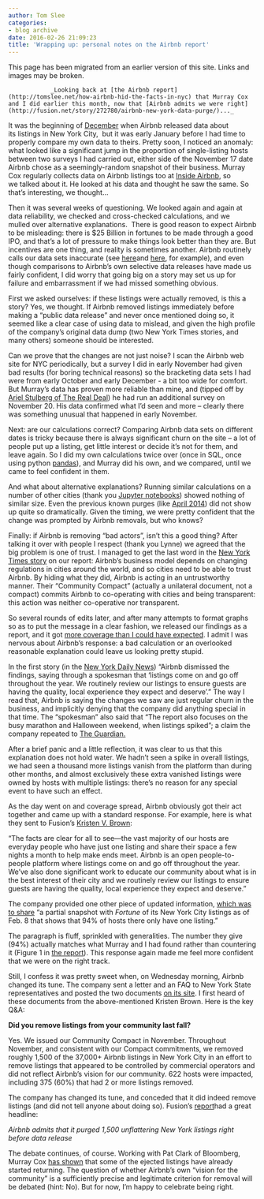 ```yaml
---
author: Tom Slee
categories:
- blog archive
date: 2016-02-26 21:09:23
title: 'Wrapping up: personal notes on the Airbnb report'
---
```


::: {.callout-note}

This page has been migrated from an earlier version of this site. 
Links and images may be broken.

:::



				_Looking back at [the Airbnb report](http://tomslee.net/how-airbnb-hid-the-facts-in-nyc) that Murray Cox and I did earlier this month, now that [Airbnb admits we were right](http://fusion.net/story/272780/airbnb-new-york-data-purge/)..._

It was the beginning of [December](https://www.airbnbaction.com/data-on-the-airbnb-community-in-nyc/) when Airbnb released data about its listings in New York City,  but it was early January before I had time to properly compare my own data to theirs. Pretty soon, I noticed an anomaly: what looked like a significant jump in the proportion of single-listing hosts between two surveys I had carried out, either side of the November 17 date Airbnb chose as a seemingly-random snapshot of their business. Murray Cox regularly collects data on Airbnb listings too at [Inside Airbnb](http://insideairbnb.com), so we talked about it. He looked at his data and thought he saw the same. So that's interesting, we thought...

Then it was several weeks of questioning. We looked again and again at data reliability, we checked and cross-checked calculations, and we mulled over alternative explanations.  There is good reason to expect Airbnb to be misleading: there is $25 Billion in fortunes to be made through a good IPO, and that's a lot of pressure to make things look better than they are. But incentives are one thing, and reality is sometimes another. Airbnb routinely calls our data sets inaccurate (see [here ](http://www.theverge.com/2015/1/21/7865959/airbnb-under-fire-new-york-city-city-council)and [here](http://www.capitalnewyork.com/article/city-hall/2015/02/8562038/scraped-airbnb-data-shows-58-listings-possibly-illegal), for example), and even though comparisons to Airbnb's own selective data releases have made us fairly confident, I did worry that going big on a story may set us up for failure and embarrassment if we had missed something obvious.

First we asked ourselves: if these listings were actually removed, is this a story? Yes, we thought. If Airbnb removed listings immediately before making a "public data release" and never once mentioned doing so, it seemed like a clear case of using data to mislead, and given the high profile of the company's original data dump (two New York Times stories, and many others) someone should be interested.

Can we prove that the changes are not just noise? I scan the Airbnb web site for NYC periodically, but a survey I did in early November had given bad results (for boring technical reasons) so the bracketing data sets I had were from early October and early December - a bit too wide for comfort. But Murray's data has proven more reliable than mine, and (tipped off by [Ariel Stulberg of The Real Deal](http://therealdeal.com/looks/Ariel%20Stulberg/by/)) he had run an additional survey on November 20. His data confirmed what I'd seen and more -- clearly there was something unusual that happened in early November.

Next: are our calculations correct? Comparing Airbnb data sets on different dates is tricky because there is always significant churn on the site -- a lot of people put up a listing, get little interest or decide it's not for them, and leave again. So I did my own calculations twice over (once in SQL, once using python [pandas](http://pandas.pydata.org/)), and Murray did his own, and we compared, until we came to feel confident in them.

And what about alternative explanations? Running similar calculations on a number of other cities (thank you [Jupyter notebooks](http://jupyter.org/)) showed nothing of similar size. Even the previous known purges (like [April 2014](http://www.cnet.com/news/airbnb-wipes-2000-ny-apartment-listings-before-court-hearing/)) did not show up quite so dramatically. Given the timing, we were pretty confident that the change was prompted by Airbnb removals, but who knows?

Finally: if Airbnb is removing "bad actors", isn't this a good thing? After talking it over with people I respect (thank you Lynne) we agreed that the big problem is one of trust. I managed to get the last word in the [New York Times story](http://www.nytimes.com/2016/02/12/business/airbnb-purged-new-york-listings-to-create-a-rosier-portrait-report-says.html) on our report: Airbnb's business model depends on changing regulations in cities around the world, and so cities need to be able to trust Airbnb. By hiding what they did, Airbnb is acting in an untrustworthy manner. Their "Community Compact" (actually a unilateral document, not a compact) commits Airbnb to co-operating with cities and being transparent: this action was neither co-operative nor transparent.

So several rounds of edits later, and after many attempts to format graphs so as to put the message in a clear fashion, we released our findings as a report, and it got [more coverage than I could have expected](http://tomslee.net/2016/02/airbnb-report-media-coverage.html). I admit I was nervous about Airbnb's response: a bad calculation or an overlooked reasonable explanation could leave us looking pretty stupid.

In the first story (in the [New York Daily News](http://www.nydailynews.com/news/world/airbnb-dropped-1g-questionable-listings-opening-books-article-1.2526230)) "Airbnb dismissed the findings, saying through a spokesman that 'listings come on and go off throughout the year. We routinely review our listings to ensure guests are having the quality, local experience they expect and deserve'." The way I read that, Airbnb is saying the changes we saw are just regular churn in the business, and implicitly denying that the company did anything special in that time. The "spokesman" also said that "The report also focuses on the busy marathon and Halloween weekend, when listings spiked"; a claim the company repeated to [The Guardian.](http://www.theguardian.com/technology/2016/feb/10/airbnb-new-york-city-listings-purge-multiple-apartment-listings)

After a brief panic and a little reflection, it was clear to us that this explanation does not hold water. We hadn't seen a spike in overall listings, we had seen a thousand more listings vanish from the platform than during other months, and almost exclusively these extra vanished listings were owned by hosts with multiple listings: there's no reason for any special event to have such an effect.

As the day went on and coverage spread, Airbnb obviously got their act together and came up with a standard response. For example, here is what they sent to Fusion's [Kristen V. Brown](http://fusion.net/story/267202/a-new-report-alleges-that-airbnb-manipulated-data/):


“The facts are clear for all to see—the vast majority of our hosts are everyday people who have just one listing and share their space a few nights a month to help make ends meet. Airbnb is an open people-to-people platform where listings come on and go off throughout the year. We’ve also done significant work to educate our community about what is in the best interest of their city and we routinely review our listings to ensure guests are having the quality, local experience they expect and deserve.”


The company provided one other piece of updated information, [which was to share](http://fortune.com/2016/02/11/airbnb-listings-research-data/) "a partial snapshot with _Fortune_ of its New York City listings as of Feb. 8 that shows that 94% of hosts there only have one listing."

The paragraph is fluff, sprinkled with generalities. The number they give (94%) actually matches what Murray and I had found rather than countering it (Figure 1 in [the report](http://whimsley.s3.amazonaws.com/wordpress/wp-content/uploads/2016/02/how-airbnbs-data-hid-the-facts-in-new-york-city.pdf)). This response again made me feel more confident that we were on the right track.

Still, I confess it was pretty sweet when, on Wednesday morning, Airbnb changed its tune. The company sent a letter and an FAQ to New York State representatives and posted the two documents [on its site](https://www.airbnbaction.com/our-community-compact-in-new-york-city/). I first heard of these documents from the above-mentioned Kristen Brown. Here is the key Q&A:


**Did you remove listings from your community last fall? **




Yes. We issued our Community Compact in November. Throughout November, and consistent with our Compact commitments, we removed roughly 1,500 of the 37,000+ Airbnb listings in New York City in an effort to remove listings that appeared to be controlled by commercial operators and did not reflect Airbnb’s vision for our community. 622 hosts were impacted, including 375 (60%) that had 2 or more listings removed.


The company has changed its tune, and conceded that it did indeed remove listings (and did not tell anyone about doing so). Fusion's [report ](http://fusion.net/story/272780/airbnb-new-york-data-purge/)had a great headline:


_Airbnb admits that it purged 1,500 unflattering New York listings right before data release_




The debate continues, of course. Working with Pat Clark of Bloomberg, Murray Cox [has shown](http://www.bloomberg.com/news/articles/2016-02-25/airbnb-s-purged-landlords-are-relisting-their-apartments) that some of the ejected listings have already started returning. The question of whether Airbnb's own "vision for the community" is a sufficiently precise and legitimate criterion for removal will be debated (hint: No). But for now, I'm happy to celebrate being right.

		
